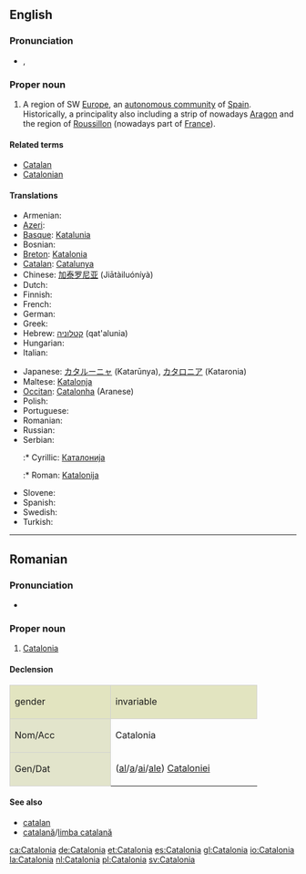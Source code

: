 ==English==
{{wikipedia}}

===Pronunciation===
* {{a|UK}} {{IPA|/ˌkæt.əˈləʊn.i.ə/}}, {{SAMPA|/%k{t.@"l@Un.i.@/}}

===Proper noun===
{{en-proper noun}}

# A region of SW [[Europe]], an [[autonomous community]] of [[Spain]]. Historically, a principality also including a strip of nowadays [[Aragon]] and the region of [[Roussillon]] (nowadays part of [[France]]).

====Related terms====
* [[Catalan]]
* [[Catalonian]]

====Translations====
{{trans-top|autonomous community in Spain}}
* Armenian: {{t-|hy|Կատալոնիա|tr=Katalonia}}
* [[Azeri]]: {{t|az|Kataloniya|xs=Azeri}}
* [[Basque]]: [[Katalunia]]
* Bosnian: {{t-|bs|Katalonija|f}}
* [[Breton]]: [[Katalonia]]
* [[Catalan]]: [[Catalunya]]
* Chinese: [[加泰罗尼亚]] (Jiātàiluóníyà)
* Dutch: {{t+|nl|Catalonië|n}}
* Finnish: {{t+|fi|Katalonia}}
* French: {{t+|fr|Catalogne|f}}
* German: {{t+|de|Katalonien|n}}
* Greek: {{t-|el|Καταλωνία|f|tr=Katalonía}}
* Hebrew: [[קטלוניה]] (qat'alunia)
* Hungarian: {{t+|hu|Katalónia}}
* Italian: {{t-|it|Catalogna}}
{{trans-mid}}
* Japanese: [[カタルーニャ]] (Katarūnya), [[カタロニア]] (Kataronia)
* Maltese: [[Katalonja]]
* [[Occitan]]: [[Catalonha]] (Aranese)
* Polish: {{t+|pl|Katalonia|f}}
* Portuguese: {{t+|pt|Catalunha|f}}
* Romanian: {{t-|ro|Catalonia|f}}
* Russian: {{t-|ru|Каталония}}
* Serbian:
*:* Cyrillic: [[Каталонија]] {{f}}
*:* Roman: [[Katalonija]] {{f}}
* Slovene: {{t+|sl|Katalonija|f}}
* Spanish: {{t+|es|Cataluña}}
* Swedish: {{t+|sv|Katalonien}}
* Turkish: {{t|tr|Katalonya}}
{{trans-bottom}}

----

==Romanian==

===Pronunciation===
* {{IPA|[ka.ta'lo.ni.a]|lang=ro}}

===Proper noun===
{{infl|ro|proper noun|gender=f}}

# [[#English|Catalonia]]

====Declension====
<center>
{| style="background:#F0F0F0;border:1px solid #d0d0d0;padding:.2em"

|-
| style="width:10em;background:#e2e4c0;border:1px solid #d0d0d0" | gender {{f}}
! style="width:15em;background:#e2e4c0;border:1px solid #d0d0d0" | invariable

|-
! style="height:3em;background:#e2e4cb;border:1px solid #d0d0d0" | Nom/Acc
| Catalonia

|-
! style="height:3em;background:#e2e4cb;border:1px solid #d0d0d0" | Gen/Dat
| ([[al]]/[[a]]/[[ai]]/[[ale]]) [[Cataloniei]]

|}
</center>

====See also====
* [[catalan]]
* [[catalană]]/[[limba catalană]]

[[ca:Catalonia]]
[[de:Catalonia]]
[[et:Catalonia]]
[[es:Catalonia]]
[[gl:Catalonia]]
[[io:Catalonia]]
[[la:Catalonia]]
[[nl:Catalonia]]
[[pl:Catalonia]]
[[sv:Catalonia]]